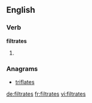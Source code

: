 ==English==

===Verb===
'''filtrates'''

# {{third-person singular of|[[filtrate]]}}

===Anagrams===
* [[triflates#English|triflates]]

[[de:filtrates]]
[[fr:filtrates]]
[[vi:filtrates]]